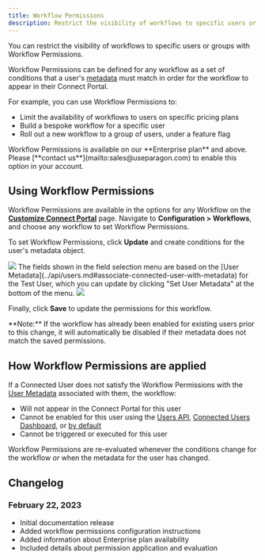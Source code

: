 ```yaml
---
title: Workflow Permissions
description: Restrict the visibility of workflows to specific users or groups with Workflow Permissions.
---
```


You can restrict the visibility of workflows to specific users or groups with Workflow Permissions.

Workflow Permissions can be defined for any workflow as a set of conditions that a user's [metadata](../api/users.md#associate-connected-user-with-metadata) must match in order for the workflow to appear in their Connect Portal.

For example, you can use Workflow Permissions to:

* Limit the availability of workflows to users on specific pricing plans
* Build a bespoke workflow for a specific user
* Roll out a new workflow to a group of users, under a feature flag


<Info>
  Workflow Permissions is available on our **Enterprise plan** and above. Please [**contact us**](mailto:sales@useparagon.com) to enable this option in your account.
</Info>

## Using Workflow Permissions

Workflow Permissions are available in the options for any Workflow on the [**Customize Connect Portal**](connect-portal-customization.md) page. Navigate to **Configuration > Workflows**, and choose any workflow to set Workflow Permissions.

To set Workflow Permissions, click **Update** and create conditions for the user's metadata object.
<Frame>
  <img src="/.gitbook/assets/[Paragon] 2023-02-22 at 03.04.45 PM.png"/>
</Frame>
The fields shown in the field selection menu are based on the [User Metadata](../api/users.md#associate-connected-user-with-metadata) for the Test User, which you can update by clicking "Set User Metadata" at the bottom of the menu.
<Frame>
  <img src="/.gitbook/assets/image (35).png"/>
</Frame>

Finally, click **Save** to update the permissions for this workflow.


<Info>
  **Note:** If the workflow has already been enabled for existing users prior to this change, it will automatically be disabled if their metadata does not match the saved permissions.
</Info>

## How Workflow Permissions are applied

If a Connected User does not satisfy the Workflow Permissions with the [User Metadata](../api/users.md#associate-connected-user-with-metadata) associated with them, the workflow:

* Will not appear in the Connect Portal for this user
* Cannot be enabled for this user using the [Users API](../api/users.md), [Connected Users Dashboard](../monitoring/users.md), or [by default](displaying-workflows.md#default-to-enabled)
* Cannot be triggered or executed for this user

Workflow Permissions are re-evaluated whenever the conditions change for the workflow _or_ when the metadata for the user has changed.

## Changelog

### February 22, 2023
- Initial documentation release
- Added workflow permissions configuration instructions
- Added information about Enterprise plan availability
- Included details about permission application and evaluation